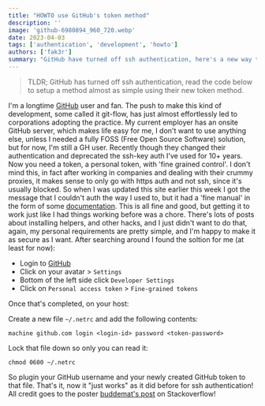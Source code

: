 ```yaml
---
title: "HOWTO use GitHub's token method"
description: ''
image: 'github-6980894_960_720.webp'
date: 2023-04-03
tags: ['authentication', 'development', 'howto']
authors: ['fak3r']
summary: "GitHub have turned off ssh authentication, here's a new way to do it that is almost as easy"
---
```


> TLDR; GitHub has turned off ssh authentication, read the code below to setup a method almost as simple using their new token method.

I'm a longtime [GitHub](https://github.com/) user and fan. The push to make this kind of development, some called it git-flow, has just almost effortlessly led to corporations adopting the practice. My current employer has an onsite GitHub server, which makes life easy for me, I don't want to use anything else, unless I needed a fully FOSS (Free Open Source Software) solution, but for now, I'm still a GH user. Recently though they changed their authentication and deprecated the ssh-key auth I've used for 10+ years. Now you need a token, a personal token, with 'fine grained control'. I don't mind this, in fact after working in companies and dealing with their crummy proxies, it makes sense to only go with https auth and not ssh, since it's usually blocked. So when I was updated this site earlier this week I got the message that I couldn't auth the way I used to, but it had a 'fine manual' in the form of some [documentation](https://docs.github.com/en/authentication/keeping-your-account-and-data-secure/creating-a-personal-access-token). This is all fine and good, but getting it to work just like I had things working before was a chore. There's lots of posts about installing helpers, and other hacks, and I just didn't want to do that, again, my personal requirements are pretty simple, and I'm happy to make it as secure as I want. After searching around I found the soltion for me (at least for now):

- Login to [GitHub](https://github.com)
- Click on your avatar > `Settings`
- Bottom of the left side click `Developer Settings`
- Click on `Personal access token` > `Fine-grained tokens`

Once that's completed, on your host:

Create a new file `~/.netrc` and add the following contents:

```
machine github.com login <login-id> password <token-password>
```

Lock that file down so only you can read it:

```
chmod 0600 ~/.netrc
```

So plugin your GitHub username and your newly created GitHub token to that file. That's it, now it "just works" as it did before for ssh authentication! All credit goes to the poster [buddemat's post](https://stackoverflow.com/revisions/68558789/2) on Stackoverflow!
